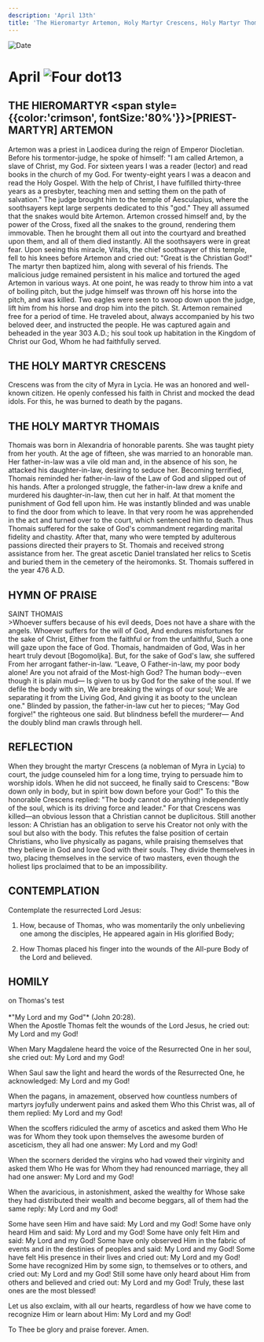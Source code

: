 ```yaml
---
description: 'April 13th'
title: 'The Hieromartyr Artemon, Holy Martyr Crescens, Holy Martyr Thomais'
---
```


<CustomPaginator />
<RunningHead />

<Image src="/title-imprint.png" height={68} width={50} alt="Date" className="title-imprint"/>

# <div id="date">April <Image className="four-dot" src="/four-dot.png" height={15} width={15} alt="Four dot" />13</div>

## THE HIEROMARTYR <span style={{color:'crimson', fontSize:'80%'}}>[PRIEST-MARTYR]</span> ARTEMON

Artemon was a priest in Laodicea during the reign of Emperor Diocletian. Before his tormentor-judge, he spoke of himself: "I am called Artemon, a slave of Christ, my God. For sixteen years I was a reader (lector) and read books in the church of my God. For twenty-eight years I was a deacon and read the Holy Gospel. With the help of Christ, I have fulfilled thirty-three years as a presbyter, teaching men and setting them on the path of salvation." The judge brought him to the temple of Aesculapius, where the soothsayers kept large serpents dedicated to this "god." They all assumed that the snakes would bite Artemon. Artemon crossed himself and, by the power of the Cross, fixed all the snakes to the ground, rendering them immovable. Then he brought them all out into the courtyard and breathed upon them, and all of them died instantly. All the soothsayers were in great fear. Upon seeing this miracle, Vitalis, the chief soothsayer of this temple, fell to his knees before Artemon and cried out: "Great is the Christian God!" The martyr then baptized him, along with several of his friends. The malicious judge remained persistent in his malice and tortured the aged Artemon in various ways. At one point, he was ready to throw him into a vat of boiling pitch, but the judge himself was thrown off his horse into the pitch, and was killed. Two eagles were seen to swoop down upon the judge, lift him from his horse and drop him into the pitch. St. Artemon remained free for a period of time. He traveled about, always accompanied by his two beloved deer, and instructed the people. He was captured again and beheaded in the year 303 A.D.; his soul took up habitation in the Kingdom of Christ our God, Whom he had faithfully served.

## THE HOLY MARTYR CRESCENS

Crescens was from the city of Myra in Lycia. He was an honored and well-known citizen. He openly confessed his faith in Christ and mocked the dead idols. For this, he was burned to death by the pagans.

## THE HOLY MARTYR THOMAIS

Thomais was born in Alexandria of honorable parents. She was taught piety from her youth. At the age of fifteen, she was married to an honorable man. Her father-in-law was a vile old man and, in the absence of his son, he attacked his daughter-in-law, desiring to seduce her. Becoming terrified, Thomais reminded her father-in-law of the Law of God and slipped out of his hands. After a prolonged struggle, the father-in-law drew a knife and murdered his daughter-in-law, then cut her in half. At that moment the punishment of God fell upon him. He was instantly blinded and was unable to find the door from which to leave. In that very room he was apprehended in the act and turned over to the court, which sentenced him to death. Thus Thomais suffered for the sake of God's commandment regarding marital fidelity and chastity. After that, many who were tempted by adulterous passions directed their prayers to St. Thomais and received strong assistance from her. The great ascetic Daniel translated her relics to Scetis and buried them in the cemetery of the heiromonks. St. Thomais suffered in the year 476 A.D.


## HYMN OF PRAISE
<div style={{textAlign:'center', color:'crimson', fontWeight:'bold'}}>
SAINT THOMAIS
</div>
>Whoever suffers because of his evil deeds,  
Does not have a share with the angels.  
Whoever suffers for the will of God,  
And endures misfortunes for the sake of Christ,  
Either from the faithful or from the unfaithful,  
Such a one will gaze upon the face of God.  
Thomais, handmaiden of God,  
Was in her heart truly devout [Bogomoljka].  
But, for the sake of God's law, she suffered  
From her arrogant father-in-law.  
“Leave, O Father-in-law, my poor body alone!  
Are you not afraid of the Most-high God?  
The human body--even though it is plain mud—  
Is given to us by God for the sake of the soul.  
If we defile the body with sin,  
We are breaking the wings of our soul;  
We are separating it from the Living God,  
And giving it as booty to the unclean one."  
Blinded by passion, the father-in-law cut her to pieces;  
“May God forgive!" the righteous one said.  
But blindness befell the murderer—  
And the doubly blind man crawls through hell.  


## REFLECTION

When they brought the martyr Crescens (a nobleman of Myra in Lycia) to court, the judge counseled him for a long time, trying to persuade him to worship idols. When he did not succeed, he finally said to Crescens: "Bow down only in body, but in spirit bow down before your God!" To this the honorable Crescens replied: "The body cannot do anything independently of the soul, which is its driving force and leader." For that Crescens was killed—an obvious lesson that a Christian cannot be duplicitous. Still another lesson: A Christian has an obligation to serve his Creator not only with the soul but also with the body. This refutes the false position of certain Christians, who live physically as pagans, while praising themselves that they believe in God and love God with their souls. They divide themselves in two, placing themselves in the service of two masters, even though the holiest lips proclaimed that to be an impossibility.


## CONTEMPLATION

Contemplate the resurrected Lord Jesus:

1. How, because of Thomas, who was momentarily the only unbelieving one among the disciples, He appeared again in His glorified Body;

2. How Thomas placed his finger into the wounds of the All-pure Body of the Lord and believed.


## HOMILY
<div style={{textAlign:'center', color:'crimson', fontWeight:'bold'}}>
on Thomas's test
</div>
<br />
<div style={{textAlign:'right'}}>
*"My Lord and my God"* (John 20:28).
</div>
When the Apostle Thomas felt the wounds of the Lord Jesus, he cried out: My Lord and my God!

When Mary Magdalene heard the voice of the Resurrected One in her soul, she cried out: My Lord and my God!

When Saul saw the light and heard the words of the Resurrected One, he acknowledged: My Lord and my God!

When the pagans, in amazement, observed how countless numbers of martyrs joyfully underwent pains and asked them Who this Christ was, all of them replied: My Lord and my God!

When the scoffers ridiculed the army of ascetics and asked them Who He was for Whom they took upon themselves the awesome burden of asceticism, they all had one answer: My Lord and my God!

When the scorners derided the virgins who had vowed their virginity and asked them Who He was for Whom they had renounced marriage, they all had one answer: My Lord and my God!

When the avaricious, in astonishment, asked the wealthy for Whose sake they had distributed their wealth and become beggars, all of them had the same reply: My Lord and my God!

Some have seen Him and have said: My Lord and my God! Some have only heard Him and said: My Lord and my God! Some have only felt Him and said: My Lord and my God! Some have only observed Him in the fabric of events and in the destinies of peoples and said: My Lord and my God! Some have felt His presence in their lives and cried out: My Lord and my God! Some have recognized Him by some sign, to themselves or to others, and cried out: My Lord and my God! Still some have only heard about Him from others and believed and cried out: My Lord and my God! Truly, these last ones are the most blessed!

Let us also exclaim, with all our hearts, regardless of how we have come to recognize Him or learn about Him: My Lord and my God!

To Thee be glory and praise forever. Amen.